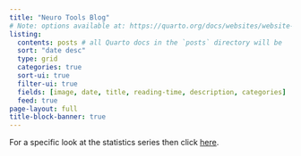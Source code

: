 ```yaml
---
title: "Neuro Tools Blog"
# Note: options available at: https://quarto.org/docs/websites/website-listings.html
listing: 
  contents: posts # all Quarto docs in the `posts` directory will be 
  sort: "date desc"
  type: grid
  categories: true
  sort-ui: true
  filter-ui: true
  fields: [image, date, title, reading-time, description, categories]
  feed: true
page-layout: full
title-block-banner: true
---
```


For a specific look at the statistics series then click [here](stats-series.html).
